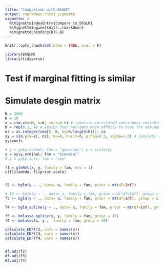 ```yaml
---
title: "Comparison with BhGLM"
output: rmarkdown::html_vignette
vignette: >
  %\VignetteIndexEntry{compare_to_BhGLM}
  %\VignetteEngine{knitr::rmarkdown}
  %\VignetteEncoding{UTF-8}
---
```


```r
knitr::opts_chunk$set(echo = TRUE, eval = F)

library(BhGLM)
library(tidyverse)
```

# Test if marginal fitting is similar

# Simulate desgin matrix


```r
N = 1000
K = 10
x = sim.x(n=N, m=K, corr=0.6) # simulate correlated continuous variables  
h = rep(0.1, 4) # assign four non-zero main effects to have the assumed heritabilty 
nz = as.integer(seq(5, K, by=K/length(h))); nz
yy = sim.y(x=x[, nz], mu=0, herit=h, p.neg=0.5, sigma=1.6) # simulate responses
yy$coefs

# y = yy$y.normal; fam = "gaussian"; y = scale(y)
y = yy$y.ordinal; fam = "binomial"
# y = yy$y.surv; fam = "cox" 

f1 = glmNet(x, y, family = fam, ncv = 1) 
c(f1$lambda, f1$prior.scale)


f2 <- bglm(y ~ ., data= x, family = fam, prior = mt(df=Inf))

# f3 <- bglm(y ~ ., data= x, family = fam, prior = mt(df=Inf), group = 2)
f3 <- bglm(y ~ ., data= x, family = fam, prior = mt(df=Inf), group = 1)

f4 <- bglm_spline(y ~ ., data= x, family = fam, prior = mt(df=Inf), group = 10)

f5 <- bmlasso_spline(x, y, family = fam, group = 10)
f6 <- bmlasso(x, y ,  family = fam, group = 10)

calculate_EDF(f2, vars = names(x))
calculate_EDF(f3, vars = names(x))
calculate_EDF(f4, vars = names(x))


df.adj(f2)
df.adj(f3)
df.adj(f4)
```




